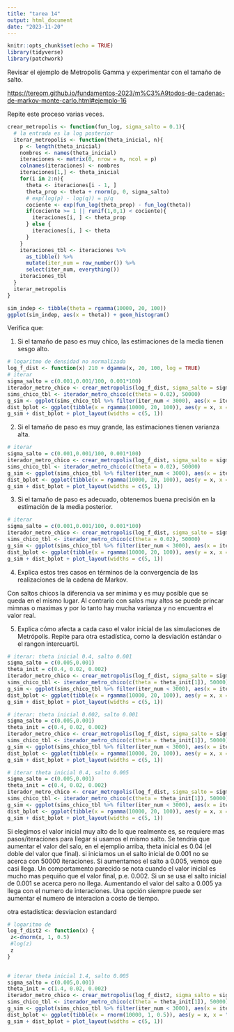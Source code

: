 ```yaml
---
title: "tarea 14"
output: html_document
date: "2023-11-20"
---
```


```r
knitr::opts_chunk$set(echo = TRUE)
library(tidyverse)
library(patchwork)
```

Revisar el ejemplo de Metropolis Gamma y experimentar con el tamaño de salto.

<https://tereom.github.io/fundamentos-2023/m%C3%A9todos-de-cadenas-de-markov-monte-carlo.html#ejemplo-16>

Repite este proceso varias veces.

```r
crear_metropolis <- function(fun_log, sigma_salto = 0.1){
  # la entrada es la log posterior
  iterar_metropolis <- function(theta_inicial, n){
    p <- length(theta_inicial)
    nombres <- names(theta_inicial)
    iteraciones <- matrix(0, nrow = n, ncol = p)
    colnames(iteraciones) <- nombres
    iteraciones[1,] <- theta_inicial
    for(i in 2:n){
      theta <- iteraciones[i - 1, ]
      theta_prop <- theta + rnorm(p, 0, sigma_salto)
      # exp(log(p) - log(q)) = p/q
      cociente <- exp(fun_log(theta_prop) - fun_log(theta))
      if(cociente >= 1 || runif(1,0,1) < cociente){
        iteraciones[i, ] <- theta_prop
      } else {
        iteraciones[i, ] <- theta  
      }
    }
    iteraciones_tbl <- iteraciones %>% 
      as_tibble() %>%  
      mutate(iter_num = row_number()) %>% 
      select(iter_num, everything())
    iteraciones_tbl
  }
  iterar_metropolis
}
```

```r
sim_indep <- tibble(theta = rgamma(10000, 20, 100))
ggplot(sim_indep, aes(x = theta)) + geom_histogram()
```

Verifica que:

1.  Si el tamaño de paso es muy chico, las estimaciones de la media tienen sesgo alto.


```r
# logaritmo de densidad no normalizada
log_f_dist <- function(x) 210 + dgamma(x, 20, 100, log = TRUE)
# iterar
sigma_salto = c(0.001,0.001/100, 0.001*100) 
iterador_metro_chico <- crear_metropolis(log_f_dist, sigma_salto = sigma_salto[2])
sims_chico_tbl <- iterador_metro_chico(c(theta = 0.02), 50000)
g_sim <- ggplot(sims_chico_tbl %>% filter(iter_num < 3000), aes(x = iter_num, y = theta)) + geom_line() + ylim(c(0, 0.5))
dist_bplot <- ggplot(tibble(x = rgamma(10000, 20, 100)), aes(y = x, x = "a")) + geom_violin() + ylab("") + ylim(0, 0.5)
g_sim + dist_bplot + plot_layout(widths = c(5, 1))
```

2.  Si el tamaño de paso es muy grande, las estimaciones tienen varianza alta.

```r
# iterar
sigma_salto = c(0.001,0.001/100, 0.001*100) 
iterador_metro_chico <- crear_metropolis(log_f_dist, sigma_salto = sigma_salto[3])
sims_chico_tbl <- iterador_metro_chico(c(theta = 0.02), 50000)
g_sim <- ggplot(sims_chico_tbl %>% filter(iter_num < 3000), aes(x = iter_num, y = theta)) + geom_line() + ylim(c(0, 0.5))
dist_bplot <- ggplot(tibble(x = rgamma(10000, 20, 100)), aes(y = x, x = "a")) + geom_violin() + ylab("") + ylim(0, 0.5)
g_sim + dist_bplot + plot_layout(widths = c(5, 1))
```

3.  Si el tamaño de paso es adecuado, obtenemos buena precisión en la estimación de la media posterior.

```r
# iterar
sigma_salto = c(0.001,0.001/100, 0.001*100) 
iterador_metro_chico <- crear_metropolis(log_f_dist, sigma_salto = sigma_salto[1])
sims_chico_tbl <- iterador_metro_chico(c(theta = 0.02), 50000)
g_sim <- ggplot(sims_chico_tbl %>% filter(iter_num < 3000), aes(x = iter_num, y = theta)) + geom_line() + ylim(c(0, 0.5))
dist_bplot <- ggplot(tibble(x = rgamma(10000, 20, 100)), aes(y = x, x = "a")) + geom_violin() + ylab("") + ylim(0, 0.5)
g_sim + dist_bplot + plot_layout(widths = c(5, 1))
```


4.  Explica estos tres casos en términos de la convergencia de las realizaciones de la cadena de Markov.

Con saltos chicos la diferencia va ser minima y es muy posible que se queda en el mismo lugar. Al contrario con salos muy altos se puede princar mimnas o maximas y por lo tanto hay mucha varianza y no encuentra el valor real.

5.  Explica cómo afecta a cada caso el valor inicial de las simulaciones de Metrópolis. Repite para otra estadística, como la desviación estándar o el rangon intercuartil.

```r
# iterar: theta inicial 0.4, salto 0.001
sigma_salto = c(0.005,0.001) 
theta_init = c(0.4, 0.02, 0.002)
iterador_metro_chico <- crear_metropolis(log_f_dist, sigma_salto = sigma_salto[2])
sims_chico_tbl <- iterador_metro_chico(c(theta = theta_init[1]), 50000)
g_sim <- ggplot(sims_chico_tbl %>% filter(iter_num < 3000), aes(x = iter_num, y = theta)) + geom_line() + ylim(c(0, 0.5))
dist_bplot <- ggplot(tibble(x = rgamma(10000, 20, 100)), aes(y = x, x = "a")) + geom_violin() + ylab("") + ylim(0, 0.5)
g_sim + dist_bplot + plot_layout(widths = c(5, 1))
```

```r
# iterar: theta inicial 0.002, salto 0.001
sigma_salto = c(0.005,0.001) 
theta_init = c(0.4, 0.02, 0.002)
iterador_metro_chico <- crear_metropolis(log_f_dist, sigma_salto = sigma_salto[2])
sims_chico_tbl <- iterador_metro_chico(c(theta = theta_init[1]), 50000)
g_sim <- ggplot(sims_chico_tbl %>% filter(iter_num < 3000), aes(x = iter_num, y = theta)) + geom_line() + ylim(c(0, 0.5))
dist_bplot <- ggplot(tibble(x = rgamma(10000, 20, 100)), aes(y = x, x = "a")) + geom_violin() + ylab("") + ylim(0, 0.5)
g_sim + dist_bplot + plot_layout(widths = c(5, 1))
```

```r
# iterar theta inicial 0.4, salto 0.005
sigma_salto = c(0.005,0.001) 
theta_init = c(0.4, 0.02, 0.002)
iterador_metro_chico <- crear_metropolis(log_f_dist, sigma_salto = sigma_salto[1])
sims_chico_tbl <- iterador_metro_chico(c(theta = theta_init[1]), 50000)
g_sim <- ggplot(sims_chico_tbl %>% filter(iter_num < 3000), aes(x = iter_num, y = theta)) + geom_line() + ylim(c(0, 0.5))
dist_bplot <- ggplot(tibble(x = rgamma(10000, 20, 100)), aes(y = x, x = "a")) + geom_violin() + ylab("") + ylim(0, 0.5)
g_sim + dist_bplot + plot_layout(widths = c(5, 1))
```


Si elegimos el valor inicial muy alto de lo que realmente es, se requiere mas pasos/iteraciones para llegar si usamos el mismo salto. Se tendria que aumentar el valor del salo, en el ejemplio arriba, theta inicial es 0.04 (el doble del valor que final). si iniciamos un el salto inicial de 0.001 no se acerca con 50000 iteraciones. Si aumentamos el salto a 0.005, vemos que casi llega. Un comportamento parecido se nota cuando el valor inicial es mucho mas pequiño que el valor final, p.e. 0.002. Si un se usa el salto inicial de 0.001 se acerca pero no llega. Aumentando el valor del salto a 0.005 ya llega con el numero de interaciones. Una opción siempre puede ser aumentar el numero de interacion a costo de tiempo.


otra estadistica: desviacion estandard

```r
# logaritmo de 
log_f_dist2 <- function(x) {
 z<-dnorm(x, 1, 0.5)
 #log(z)
 z
}
  
```


```r
# iterar theta inicial 1.4, salto 0.005
sigma_salto = c(0.005,0.001) 
theta_init = c(1.4, 0.02, 0.002)
iterador_metro_chico <- crear_metropolis(log_f_dist2, sigma_salto = sigma_salto[1])
sims_chico_tbl <- iterador_metro_chico(c(theta = theta_init[1]), 50000)
g_sim <- ggplot(sims_chico_tbl %>% filter(iter_num < 3000), aes(x = iter_num, y = theta)) + geom_line() + ylim(c(-1, 2.5))
dist_bplot <- ggplot(tibble(x = rnorm(10000, 1, 0.5)), aes(y = x, x = "a")) + geom_violin() + ylab("") + ylim(-1,2.5)
g_sim + dist_bplot + plot_layout(widths = c(5, 1))

```


